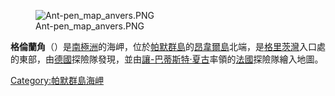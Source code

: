 [[Image:Ant-pen_map_anvers.PNG|thumb]]

{{coord|64|15|S|63|19|W|source:GNIS|display=title}}

'''格倫蘭角'''（{{lang-en|Cape Grönland}}）是[[南極洲|南極洲]]的海岬，位於[[帕默群島|帕默群島]]的[[昂韋爾島|昂韋爾島]]北端，是[[格里茨灣|格里茨灣]]入口處的東部，由[[德國|德國]]探險隊發現，並由[[讓-巴蒂斯特·夏古|讓-巴蒂斯特·夏古]]率領的[[法國|法國]]探險隊繪入地圖。

{{DEFAULTSORT:Cape Grönland}}
[[Category:帕默群島海岬|Category:帕默群島海岬]]


{{PalmerArchipelago-geo-stub}}